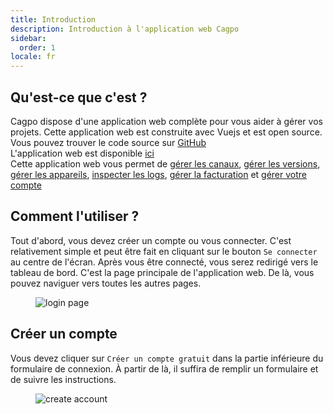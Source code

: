 ```yaml
---
title: Introduction
description: Introduction à l'application web Cagpo
sidebar:
  order: 1
locale: fr
---
```


## Qu'est-ce que c'est ?

Cagpo dispose d'une application web complète pour vous aider à gérer vos projets. Cette application web est construite avec Vuejs et est open source. Vous pouvez trouver le code source sur [GitHub](https://githubcom/Cap-go/capgo/tree/main/src/) \
L'application web est disponible [ici](https://webcapgoapp/) \
Cette application web vous permet de [gérer les canaux](/docs/webapp/channels/), [gérer les versions](/docs/webapp/bundles/), [gérer les appareils](/docs/webapp/devices/), [inspecter les logs](/docs/webapp/logs/), [gérer la facturation](/docs/webapp/settings/) et [gérer votre compte](/docs/webapp/settings/)

## Comment l'utiliser ?

Tout d'abord, vous devez créer un compte ou vous connecter. C'est relativement simple et peut être fait en cliquant sur le bouton `Se connecter` au centre de l'écran. Après vous être connecté, vous serez redirigé vers le tableau de bord. C'est la page principale de l'application web. De là, vous pouvez naviguer vers toutes les autres pages.

<figure><img src="/loginwebp" alt="login page" /><figcaption></figcaption></figure>

## Créer un compte

Vous devez cliquer sur `Créer un compte gratuit` dans la partie inférieure du formulaire de connexion. À partir de là, il suffira de remplir un formulaire et de suivre les instructions.

<figure><img src="/create-accountwebp" alt="create account" /><figcaption></figcaption></figure>